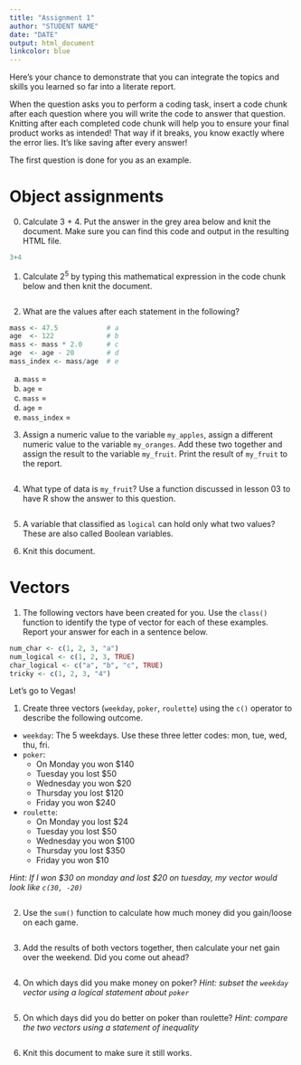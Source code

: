 ```yaml
---
title: "Assignment 1"
author: "STUDENT NAME"
date: "DATE"
output: html_document
linkcolor: blue
---
```


Here's your chance to demonstrate that you can integrate the topics and skills you learned so far into a literate report. 

When the question asks you to perform a coding task, insert a code chunk after each question where you will write the code to answer that question. Knitting after each completed code chunk will help you to ensure your final product works as intended! That way if it breaks, you know exactly where the error lies. It's like saving after every answer!

The first question is done for you as an example. 

# Object assignments

0. Calculate 3 + 4. Put the answer in the grey area below and knit the document. Make sure you can find this code and output in the resulting HTML file. 
```r
3+4
```


1. Calculate $2^5$ by typing this mathematical expression in the code chunk below and then knit the document. 
```r

```

2. What are the values after each statement in the following?

```r
mass <- 47.5            # a
age  <- 122             # b
mass <- mass * 2.0      # c
age  <- age - 20        # d
mass_index <- mass/age  # e
```

a. `mass` = 
b. `age` = 
c. `mass` = 
d. `age` = 
e. `mass_index` = 


3. Assign a numeric value to the variable `my_apples`, assign a different numeric value to the variable `my_oranges`. Add these two together and assign the result to the variable `my_fruit`. Print the result of `my_fruit` to the report. 
```r

```

4. What type of data is `my_fruit`? Use a function discussed in lesson 03 to have R show the answer to this question.
```r

```


5. A variable that classified as `logical` can hold only what two values? These are also called Boolean variables. 


6. Knit this document. 


# Vectors

1. The following vectors have been created for you. Use the `class()` function to identify the type of vector for each of these examples. Report your answer for each in a sentence below. 

```r
num_char <- c(1, 2, 3, "a")
num_logical <- c(1, 2, 3, TRUE)
char_logical <- c("a", "b", "c", TRUE)
tricky <- c(1, 2, 3, "4")
```


Let's go to Vegas!

1. Create three vectors (`weekday`, `poker`, `roulette`) using the `c()` operator to describe the following outcome. 

* `weekday`: The 5 weekdays. Use these three letter codes: mon, tue, wed, thu, fri.
* `poker`: 
    - On Monday you won $140 
    - Tuesday you lost $50
    - Wednesday you won $20
    - Thursday you lost $120
    - Friday you won $240
* `roulette`:
    - On Monday you lost $24
    - Tuesday you lost $50
    - Wednesday you won $100
    - Thursday you lost $350
    - Friday you won $10


_Hint: If I won $30 on monday and lost $20 on tuesday, my vector would look like `c(30, -20)`_
```r

```

2. Use the `sum()` function to calculate how much money did you gain/loose on each game.
```r

```

3. Add the results of both vectors together, then calculate your net gain over the weekend. Did you come out ahead? 
```r

```



4. On which days did you make money on poker? _Hint: subset the `weekday` vector using a logical statement about `poker`_
```r

```




5. On which days did you do better on poker than roulette? _Hint: compare the two vectors using a statement of inequality_

```r

```


6. Knit this document to make sure it still works. 



